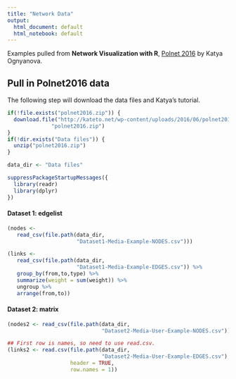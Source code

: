 ```yaml
---
title: "Network Data"
output:
  html_document: default
  html_notebook: default
---
```


Examples pulled from **Network Visualization with R**, [Polnet 2016](http://www.kateto.net/polnet2016) by Katya Ognyanova.

## Pull in Polnet2016 data

The following step will download the data files and Katya's tutorial.

```r
if(!file.exists("polnet2016.zip")) {
  download.file("http://kateto.net/wp-content/uploads/2016/06/polnet2016.zip",
              "polnet2016.zip")
}
if(!dir.exists("Data files")) {
  unzip("polnet2016.zip")
}
```

```r
data_dir <- "Data files"
```


```r
suppressPackageStartupMessages({
  library(readr)
  library(dplyr)
})
```

#### Dataset 1: edgelist

```r
(nodes <- 
   read_csv(file.path(data_dir,
                      "Dataset1-Media-Example-NODES.csv")))
```

```r
(links <- 
   read_csv(file.path(data_dir, 
                      "Dataset1-Media-Example-EDGES.csv")) %>%
   group_by(from,to,type) %>%
   summarize(weight = sum(weight)) %>%
   ungroup %>%
   arrange(from,to))
```

#### Dataset 2: matrix

```r
(nodes2 <- read_csv(file.path(data_dir, 
                              "Dataset2-Media-User-Example-NODES.csv")))
```

```r
## First row is names, so need to use read.csv.
(links2 <- read.csv(file.path(data_dir, 
                              "Dataset2-Media-User-Example-EDGES.csv"),
                    header = TRUE, 
                    row.names = 1))
```


